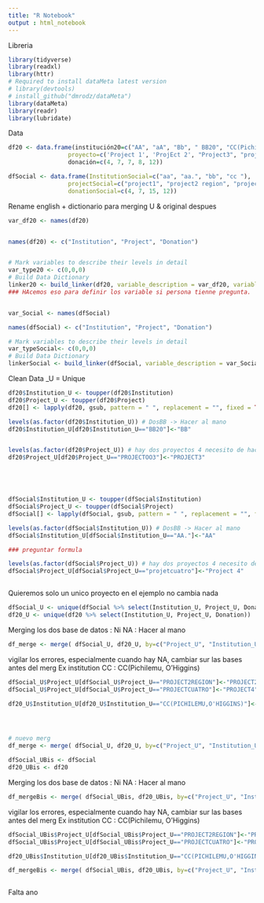 ```yaml
---
title: "R Notebook"
output : html_notebook 
---
```


Libreria 
```r
library(tidyverse)
library(readxl)
library(httr)
# Required to install dataMeta latest version
# library(devtools)
# install_github("dmrodz/dataMeta")
library(dataMeta)
library(readr)
library(lubridate)
```

Data 

```r

df20 <- data.frame(institución20=c("AA", "aA", "Bb", " BB20", "CC(Pichilemu, O'Higgins)"),
                 proyecto=c('Project 1', 'ProjEct 2', "Project3", "projectoo 3", "pRoject4"),
                 donación=c(4, 7, 7, 8, 12))

dfSocial <- data.frame(InstitutionSocial=c("aa", "aa.", "bb", "cc "),
                 projectSocial=c("project1", "project2 region", "project3", "projectcuatro"),
                 donationSocial=c(4, 7, 15, 12))

```
Rename english + dictionario para merging U & original despues

```r
var_df20 <- names(df20)


names(df20) <- c("Institution", "Project", "Donation")


# Mark variables to describe their levels in detail
var_type20 <- c(0,0,0)
# Build Data Dictionary
linker20 <- build_linker(df20, variable_description = var_df20, variable_type = var_type20)
### HAcemos eso para definir los variable si persona tienne pregunta.


var_Social <- names(dfSocial)

names(dfSocial) <- c("Institution", "Project", "Donation")

# Mark variables to describe their levels in detail
var_typeSocial<- c(0,0,0)
# Build Data Dictionary
linkerSocial <- build_linker(dfSocial, variable_description = var_Social, variable_type = var_typeSocial)

```

Clean Data
_U = Unique 

```r

df20$Institution_U <- toupper(df20$Institution)
df20$Project_U <- toupper(df20$Project)
df20[] <- lapply(df20, gsub, pattern = " ", replacement = "", fixed = TRUE) # no podemos hacer eso en verdad

levels(as.factor(df20$Institution_U)) # DosBB -> Hacer al mano
df20$Institution_U[df20$Institution_U=="BB20"]<-"BB"


levels(as.factor(df20$Project_U)) # hay dos proyectos 4 necesito de hacer al mano
df20$Project_U[df20$Project_U=="PROJECTOO3"]<-"PROJECT3"





dfSocial$Institution_U <- toupper(dfSocial$Institution)
dfSocial$Project_U <- toupper(dfSocial$Project)
dfSocial[] <- lapply(dfSocial, gsub, pattern = " ", replacement = "", fixed = TRUE)

levels(as.factor(dfSocial$Institution_U)) # DosBB -> Hacer al mano
dfSocial$Institution_U[dfSocial$Institution_U=="AA."]<-"AA"

### preguntar formula

levels(as.factor(dfSocial$Project_U)) # hay dos proyectos 4 necesito de hacer al mano
dfSocial$Project_U[dfSocial$Project_U=="projetcuatro"]<-"Project 4"



```
Quieremos solo un unico proyecto en el ejemplo no cambia nada
```r
dfSocial_U <- unique(dfSocial %>% select(Institution_U, Project_U, Donation))
df20_U <- unique(df20 %>% select(Institution_U, Project_U, Donation))

```

Merging los dos base de datos : Ni NA : Hacer al mano
```r
df_merge <- merge( dfSocial_U, df20_U, by=c("Project_U", "Institution_U"), all.x = T, all.y = T)

```
vigilar los errores, especialmente cuando hay NA, cambiar sur las bases antes del merg
Ex institution CC : CC(Pichilemu, O'Higgins)
```r

dfSocial_U$Project_U[dfSocial_U$Project_U=="PROJECT2REGION"]<-"PROJECT2"
dfSocial_U$Project_U[dfSocial_U$Project_U=="PROJECTCUATRO"]<-"PROJECT4"

df20_U$Institution_U[df20_U$Institution_U=="CC(PICHILEMU,O'HIGGINS)"]<-"CC"




# nuevo merg
df_merge <- merge( dfSocial_U, df20_U, by=c("Project_U", "Institution_U"), all.x = T, all.y = T)


```

```r
dfSocial_UBis <- dfSocial
df20_UBis <- df20

```

Merging los dos base de datos : Ni NA : Hacer al mano
```r
df_mergeBis <- merge( dfSocial_UBis, df20_UBis, by=c("Project_U", "Institution_U"), all.x = T, all.y = T)

```
vigilar los errores, especialmente cuando hay NA, cambiar sur las bases antes del merg
Ex institution CC : CC(Pichilemu, O'Higgins)
```r

dfSocial_UBis$Project_U[dfSocial_UBis$Project_U=="PROJECT2REGION"]<-"PROJECT2"
dfSocial_UBis$Project_U[dfSocial_UBis$Project_U=="PROJECTCUATRO"]<-"PROJECT4"

df20_UBis$Institution_U[df20_UBis$Institution_U=="CC(PICHILEMU,O'HIGGINS)"]<-"CC"

df_mergeBis <- merge( dfSocial_UBis, df20_UBis, by=c("Project_U", "Institution_U"), all.x = T, all.y = T)



```
Falta ano